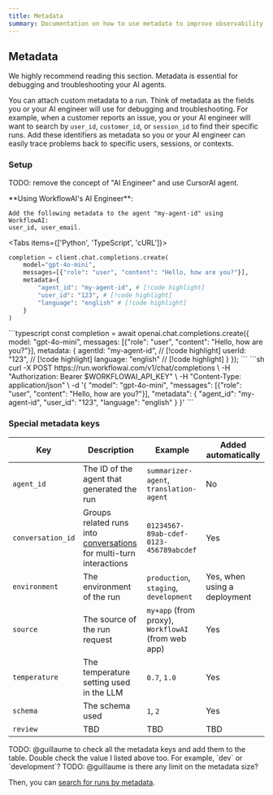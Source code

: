 ```yaml
---
title: Metadata
summary: Documentation on how to use metadata to improve observability of your agents.
---
```


## Metadata

<Callout type="warning">
We highly recommend reading this section. Metadata is essential for debugging and troubleshooting your AI agents.
</Callout>

You can attach custom metadata to a run. Think of metadata as the fields you or your AI engineer will use for debugging and troubleshooting. For example, when a customer reports an issue, you or your AI engineer will want to search by `user_id`, `customer_id`, or `session_id` to find their specific runs. Add these identifiers as metadata so you or your AI engineer can easily trace problems back to specific users, sessions, or contexts.

### Setup

TODO: remove the concept of "AI Engineer" and use CursorAI agent.

<Callout type="info">
**Using WorkflowAI's AI Engineer**:

```
Add the following metadata to the agent "my-agent-id" using WorkflowAI:
user_id, user_email.
```
</Callout>

<Tabs items={['Python', 'TypeScript', 'cURL']}>
<Tab value="Python">
```python
completion = client.chat.completions.create(
    model="gpt-4o-mini",
    messages=[{"role": "user", "content": "Hello, how are you?"}],
    metadata={
        "agent_id": "my-agent-id", # [!code highlight]
        "user_id": "123", # [!code highlight]
        "language": "english" # [!code highlight]
    }
)
```
</Tab>
<Tab value="TypeScript">
```typescript
const completion = await openai.chat.completions.create({
    model: "gpt-4o-mini",
    messages: [{"role": "user", "content": "Hello, how are you?"}],
    metadata: {
        agentId: "my-agent-id", // [!code highlight]
        userId: "123", // [!code highlight]
        language: "english" // [!code highlight]
    }
});
```
</Tab>
<Tab value="cURL">
```sh
curl -X POST https://run.workflowai.com/v1/chat/completions \
-H "Authorization: Bearer $WORKFLOWAI_API_KEY" \
-H "Content-Type: application/json" \
-d '{
    "model": "gpt-4o-mini",
    "messages": [{"role": "user", "content": "Hello, how are you?"}],
    "metadata": {
        "agent_id": "my-agent-id",
        "user_id": "123",
        "language": "english"
    }
}'
```
</Tab>
</Tabs>

### Special metadata keys

| Key | Description | Example | Added automatically |
|-----|-------------|---------|-------------------|
| `agent_id` | The ID of the agent that generated the run | `summarizer-agent`, `translation-agent` | No |
| `conversation_id` | Groups related runs into [conversations](/observability/conversations) for multi-turn interactions | `01234567-89ab-cdef-0123-456789abcdef` | Yes |
| `environment` | The environment of the run | `production`, `staging`, `development` | Yes, when using a deployment |
| `source` | The source of the run request | `my+app` (from proxy), `WorkflowAI` (from web app) | Yes |
| `temperature` | The temperature setting used in the LLM | `0.7`, `1.0` | Yes |
| `schema` | The schema used | `1`, `2` | Yes |
| `review` | TBD | TBD | TBD |

<Callout type="info">
  TODO: @guillaume to check all the metadata keys and add them to the table.
  Double check the value I listed above too. For example, `dev` or `development`?
</Callout>

<Callout type="info">
  TODO: @guillaume is there any limit on the metadata size?
</Callout>

Then, you can [search for runs by metadata](/observability/runs#search-runs).